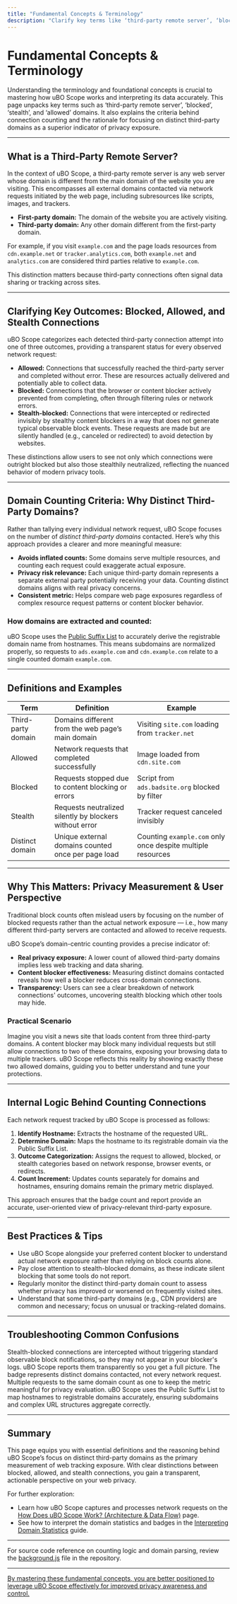 ```yaml
---
title: "Fundamental Concepts & Terminology"
description: "Clarify key terms like ‘third-party remote server’, ‘blocked’, ‘stealth’, and ‘allowed’ domains. Explain the criteria used for counting connections and why focusing on distinct third-party servers provides a superior measure of privacy risk."
---
```


# Fundamental Concepts & Terminology

Understanding the terminology and foundational concepts is crucial to mastering how uBO Scope works and interpreting its data accurately. This page unpacks key terms such as ‘third-party remote server’, ‘blocked’, ‘stealth’, and ‘allowed’ domains. It also explains the criteria behind connection counting and the rationale for focusing on distinct third-party domains as a superior indicator of privacy exposure.

---

## What is a Third-Party Remote Server?

In the context of uBO Scope, a third-party remote server is any web server whose domain is different from the main domain of the website you are visiting. This encompasses all external domains contacted via network requests initiated by the web page, including subresources like scripts, images, and trackers.

- **First-party domain:** The domain of the website you are actively visiting.
- **Third-party domain:** Any other domain different from the first-party domain.

For example, if you visit `example.com` and the page loads resources from `cdn.example.net` or `tracker.analytics.com`, both `example.net` and `analytics.com` are considered third parties relative to `example.com`.

This distinction matters because third-party connections often signal data sharing or tracking across sites.

---

## Clarifying Key Outcomes: Blocked, Allowed, and Stealth Connections

uBO Scope categorizes each detected third-party connection attempt into one of three outcomes, providing a transparent status for every observed network request:

- **Allowed:** Connections that successfully reached the third-party server and completed without error. These are resources actually delivered and potentially able to collect data.
- **Blocked:** Connections that the browser or content blocker actively prevented from completing, often through filtering rules or network errors.
- **Stealth-blocked:** Connections that were intercepted or redirected invisibly by stealthy content blockers in a way that does not generate typical observable block events. These requests are made but are silently handled (e.g., canceled or redirected) to avoid detection by websites.

These distinctions allow users to see not only which connections were outright blocked but also those stealthily neutralized, reflecting the nuanced behavior of modern privacy tools.

---

## Domain Counting Criteria: Why Distinct Third-Party Domains?

Rather than tallying every individual network request, uBO Scope focuses on the number of *distinct third-party domains* contacted. Here’s why this approach provides a clearer and more meaningful measure:

- **Avoids inflated counts:** Some domains serve multiple resources, and counting each request could exaggerate actual exposure.
- **Privacy risk relevance:** Each unique third-party domain represents a separate external party potentially receiving your data. Counting distinct domains aligns with real privacy concerns.
- **Consistent metric:** Helps compare web page exposures regardless of complex resource request patterns or content blocker behavior.

### How domains are extracted and counted:

uBO Scope uses the [Public Suffix List](https://publicsuffix.org) to accurately derive the registrable domain name from hostnames. This means subdomains are normalized properly, so requests to `ads.example.com` and `cdn.example.com` relate to a single counted domain `example.com`.

---

## Definitions and Examples

| Term             | Definition                                                  | Example                                  |
|------------------|-------------------------------------------------------------|------------------------------------------|
| Third-party domain | Domains different from the web page’s main domain          | Visiting `site.com` loading from `tracker.net` |
| Allowed          | Network requests that completed successfully                | Image loaded from `cdn.site.com`          |
| Blocked          | Requests stopped due to content blocking or errors          | Script from `ads.badsite.org` blocked by filter |
| Stealth          | Requests neutralized silently by blockers without error     | Tracker request canceled invisibly         |
| Distinct domain  | Unique external domains counted once per page load          | Counting `example.com` only once despite multiple resources|

---

## Why This Matters: Privacy Measurement & User Perspective

Traditional block counts often mislead users by focusing on the number of blocked requests rather than the actual network exposure — i.e., how many different third-party servers are contacted and allowed to receive requests.

uBO Scope’s domain-centric counting provides a precise indicator of:

- **Real privacy exposure:** A lower count of allowed third-party domains implies less web tracking and data sharing.
- **Content blocker effectiveness:** Measuring distinct domains contacted reveals how well a blocker reduces cross-domain connections.
- **Transparency:** Users can see a clear breakdown of network connections' outcomes, uncovering stealth blocking which other tools may hide.

### Practical Scenario
Imagine you visit a news site that loads content from three third-party domains. A content blocker may block many individual requests but still allow connections to two of these domains, exposing your browsing data to multiple trackers. uBO Scope reflects this reality by showing exactly these two allowed domains, guiding you to better understand and tune your protections.

---

## Internal Logic Behind Counting Connections

Each network request tracked by uBO Scope is processed as follows:

1. **Identify Hostname:** Extracts the hostname of the requested URL.
2. **Determine Domain:** Maps the hostname to its registrable domain via the Public Suffix List.
3. **Outcome Categorization:** Assigns the request to allowed, blocked, or stealth categories based on network response, browser events, or redirects.
4. **Count Increment:** Updates counts separately for domains and hostnames, ensuring domains remain the primary metric displayed.

This approach ensures that the badge count and report provide an accurate, user-oriented view of privacy-relevant third-party exposure.

---

## Best Practices & Tips

- Use uBO Scope alongside your preferred content blocker to understand actual network exposure rather than relying on block counts alone.
- Pay close attention to stealth-blocked domains, as these indicate silent blocking that some tools do not report.
- Regularly monitor the distinct third-party domain count to assess whether privacy has improved or worsened on frequently visited sites.
- Understand that some third-party domains (e.g., CDN providers) are common and necessary; focus on unusual or tracking-related domains.

---

## Troubleshooting Common Confusions

<AccordionGroup title="Common Misunderstandings About Domain Counts">
<Accordion title="Why are some domains counted but don’t show in my content blocker’s block list?">
Stealth-blocked connections are intercepted without triggering standard observable block notifications, so they may not appear in your blocker's logs. uBO Scope reports them transparently so you get a full picture.
</Accordion>
<Accordion title="Why does the badge count differ from the number of network requests I see?">
The badge represents distinct domains contacted, not every network request. Multiple requests to the same domain count as one to keep the metric meaningful for privacy evaluation.
</Accordion>
<Accordion title="How can I be sure domain extraction is accurate?">
uBO Scope uses the Public Suffix List to map hostnames to registrable domains accurately, ensuring subdomains and complex URL structures aggregate correctly.
</Accordion>
</AccordionGroup>

---

## Summary

This page equips you with essential definitions and the reasoning behind uBO Scope’s focus on distinct third-party domains as the primary measurement of web tracking exposure. With clear distinctions between blocked, allowed, and stealth connections, you gain a transparent, actionable perspective on your web privacy.

For further exploration:
- Learn how uBO Scope captures and processes network requests on the [How Does uBO Scope Work? (Architecture & Data Flow)](/overview/core-concepts-architecture/architecture-dataflow) page.
- See how to interpret the domain statistics and badges in the [Interpreting Domain Statistics](/getting-started/first-use-and-verification/interpreting-domain-stats) guide.

---

For source code reference on counting logic and domain parsing, review the [background.js](https://github.com/gorhill/uBO-Scope/blob/main/js/background.js) file in the repository.

---

<u>By mastering these fundamental concepts, you are better positioned to leverage uBO Scope effectively for improved privacy awareness and control.</u>
